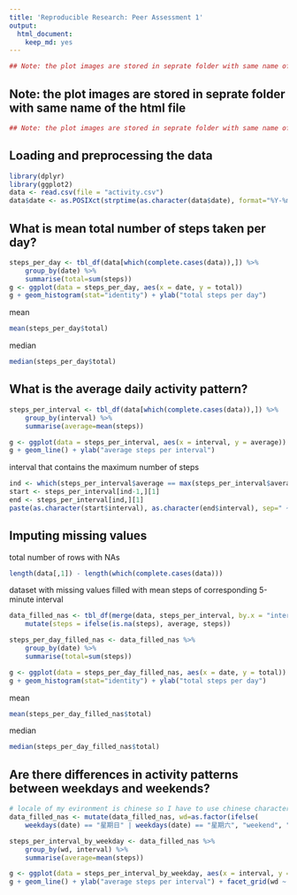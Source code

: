 ```yaml
---
title: 'Reproducible Research: Peer Assessment 1'
output:
  html_document:
    keep_md: yes
---
```


```r
## Note: the plot images are stored in seprate folder with same name of the html file
```

## Note: the plot images are stored in seprate folder with same name of the html file

```r
## Note: the plot images are stored in seprate folder with same name of the html file
```
## Loading and preprocessing the data

```r
library(dplyr)
library(ggplot2)
data <- read.csv(file = "activity.csv")
data$date <- as.POSIXct(strptime(as.character(data$date), format="%Y-%m-%d"))
```

## What is mean total number of steps taken per day?
```r
steps_per_day <- tbl_df(data[which(complete.cases(data)),]) %>%
    group_by(date) %>%
    summarise(total=sum(steps))
g <- ggplot(data = steps_per_day, aes(x = date, y = total))
g + geom_histogram(stat="identity") + ylab("total steps per day")
```

mean
```r
mean(steps_per_day$total)
```
median
```r
median(steps_per_day$total)
```

## What is the average daily activity pattern?
```r
steps_per_interval <- tbl_df(data[which(complete.cases(data)),]) %>%
    group_by(interval) %>%
    summarise(average=mean(steps))

g <- ggplot(data = steps_per_interval, aes(x = interval, y = average))
g + geom_line() + ylab("average steps per interval")
```

interval that contains the maximum number of steps
```r
ind <- which(steps_per_interval$average == max(steps_per_interval$average))
start <- steps_per_interval[ind-1,][1]
end <- steps_per_interval[ind,][1]
paste(as.character(start$interval), as.character(end$interval), sep=" ~ ")
```


## Imputing missing values
total number of rows with NAs
```r
length(data[,1]) - length(which(complete.cases(data)))
```

dataset with missing values filled with mean steps of corresponding 5-minute interval
```r
data_filled_nas <- tbl_df(merge(data, steps_per_interval, by.x = "interval", by.y = "interval")) %>%
    mutate(steps = ifelse(is.na(steps), average, steps))

steps_per_day_filled_nas <- data_filled_nas %>%
    group_by(date) %>%
    summarise(total=sum(steps))

g <- ggplot(data = steps_per_day_filled_nas, aes(x = date, y = total))
g + geom_histogram(stat="identity") + ylab("total steps per day")
```

mean
```r
mean(steps_per_day_filled_nas$total)
```
median
```r
median(steps_per_day_filled_nas$total)
```

## Are there differences in activity patterns between weekdays and weekends?
```r
# locale of my evironment is chinese so I have to use chinese characters to differentiate weekdays and weekends
data_filled_nas <- mutate(data_filled_nas, wd=as.factor(ifelse(
    weekdays(date) == "星期日" | weekdays(date) == "星期六", "weekend", "weekday")))

steps_per_interval_by_weekday <- data_filled_nas %>%
    group_by(wd, interval) %>%
    summarise(average=mean(steps))

g <- ggplot(data = steps_per_interval_by_weekday, aes(x = interval, y = average))
g + geom_line() + ylab("average steps per interval") + facet_grid(wd ~ .)

```
